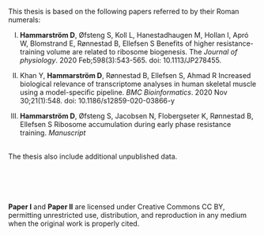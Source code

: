 This thesis is based on the following papers referred to by their Roman numerals:

I.  **Hammarstr&ouml;m D**, &Oslash;fsteng S, Koll L, Hanestadhaugen M, Hollan I, Apr&oacute; W, Blomstrand E, R&oslash;nnestad B, Ellefsen S  Benefits of higher resistance-training volume are related to ribosome biogenesis. The *Journal of physiology*. 2020 Feb;598(3):543-565. doi: 10.1113/JP278455.

II. Khan Y, **Hammarstr&ouml;m D**, R&oslash;nnestad B, Ellefsen S, Ahmad R Increased biological relevance of transcriptome analyses in human skeletal muscle using a model-specific pipeline. *BMC Bioinformatics*. 2020 Nov 30;21(1):548. doi: 10.1186/s12859-020-03866-y

III. **Hammarstr&ouml;m D**, &Oslash;fsteng S, Jacobsen N, Flobergseter K, R&oslash;nnestad B, Ellefsen S Ribosome accumulation during early phase resistance training. *Manuscript*
<!--
IV. **Hammarstr&ouml;m D**, Ellefsen S. generefer: A R package for unbiased selection of reference genes for qPCR in repeated measures designs. *Manuscript* -->

<br>
The thesis also include additional unpublished data.
\
\
\
\
\
\
\footnotesize
**Paper I** and **Paper II** are licensed under Creative Commons CC BY, permitting unrestricted use, distribution, and reproduction in any medium when the original work is properly cited.

